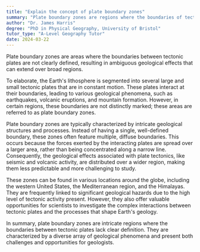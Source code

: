 ```yaml
---
title: "Explain the concept of plate boundary zones"
summary: "Plate boundary zones are regions where the boundaries of tectonic plates are not well defined and the effects over a broad area are unclear."
author: "Dr. James Harris"
degree: "PhD in Physical Geography, University of Bristol"
tutor_type: "A-Level Geography Tutor"
date: 2024-03-22
---
```


Plate boundary zones are areas where the boundaries between tectonic plates are not clearly defined, resulting in ambiguous geological effects that can extend over broad regions.

To elaborate, the Earth's lithosphere is segmented into several large and small tectonic plates that are in constant motion. These plates interact at their boundaries, leading to various geological phenomena, such as earthquakes, volcanic eruptions, and mountain formation. However, in certain regions, these boundaries are not distinctly marked; these areas are referred to as plate boundary zones.

Plate boundary zones are typically characterized by intricate geological structures and processes. Instead of having a single, well-defined boundary, these zones often feature multiple, diffuse boundaries. This occurs because the forces exerted by the interacting plates are spread over a larger area, rather than being concentrated along a narrow line. Consequently, the geological effects associated with plate tectonics, like seismic and volcanic activity, are distributed over a wider region, making them less predictable and more challenging to study.

These zones can be found in various locations around the globe, including the western United States, the Mediterranean region, and the Himalayas. They are frequently linked to significant geological hazards due to the high level of tectonic activity present. However, they also offer valuable opportunities for scientists to investigate the complex interactions between tectonic plates and the processes that shape Earth's geology.

In summary, plate boundary zones are intricate regions where the boundaries between tectonic plates lack clear definition. They are characterized by a diverse array of geological phenomena and present both challenges and opportunities for geologists.
    
